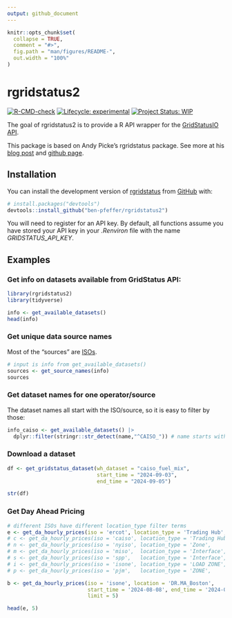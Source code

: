 ```yaml
---
output: github_document
---
```


<!-- README.md is generated from README.Rmd. Please edit that file -->

```r
knitr::opts_chunk$set(
  collapse = TRUE,
  comment = "#>",
  fig.path = "man/figures/README-",
  out.width = "100%"
)
```

# rgridstatus2

<!-- badges: start -->

[![R-CMD-check](https://github.com/ben-pfeffer/rgridstatus2/actions/workflows/R-CMD-check.yaml/badge.svg)](https://github.com/ben-pfeffer/rgridstatus2/actions/workflows/R-CMD-check.yaml) [![Lifecycle: experimental](https://img.shields.io/badge/lifecycle-experimental-orange.svg)](https://lifecycle.r-lib.org/articles/stages.html#experimental) [![Project Status: WIP](https://www.repostatus.org/badges/latest/wip.svg)](https://www.repostatus.org/#wip)

<!-- badges: end -->

The goal of rgridstatus2 is to provide a R API wrapper for the [GridStatusIO](https://www.gridstatus.io/home) [API](https://www.gridstatus.io/api).

This package is based on Andy Picke's rgridstatus package. See more at his [blog post](https://andypicke.quarto.pub/portfolio/posts/rGridStatus/rGridStatus.html) and [github page](https://github.com/andypicke/rgridstatus).

## Installation

You can install the development version of [rgridstatus](https://github.com/ben-pfeffer/rgridstatus2) from [GitHub](https://github.com/) with:

``` r
# install.packages("devtools")
devtools::install_github("ben-pfeffer/rgridstatus2")
```

You will need to register for an API key. By default, all functions assume you have stored your API key in your *.Renviron* file with the name *GRIDSTATUS_API_KEY*.

## Examples

### Get info on datasets available from GridStatus API:

```r

library(rgridstatus2)
library(tidyverse)

info <- get_available_datasets()
head(info)
```

### Get unique data source names

Most of the "sources" are [ISOs](https://en.wikipedia.org/wiki/Regional_transmission_organization_(North_America)).

```r

# input is info from get_available_datasets()
sources <- get_source_names(info)
sources

```

### Get dataset names for one operator/source

The dataset names all start with the ISO/source, so it is easy to filter by those:

```r

info_caiso <- get_available_datasets() |> 
  dplyr::filter(stringr::str_detect(name,"^CAISO_")) # name starts with "CAISO_"

```


### Download a dataset

```r

df <- get_gridstatus_dataset(wh_dataset = "caiso_fuel_mix", 
                             start_time = "2024-09-03", 
                             end_time = "2024-09-05")

str(df)

```

### Get Day Ahead Pricing

```r

# different ISOs have different location_type filter terms
e <- get_da_hourly_prices(iso = 'ercot', location_type = 'Trading Hub', limit = 5)
# c <- get_da_hourly_prices(iso = 'caiso', location_type = 'Trading Hub', limit = 5)
# n <- get_da_hourly_prices(iso = 'nyiso', location_type = 'Zone',        limit = 5)
# m <- get_da_hourly_prices(iso = 'miso',  location_type = 'Interface',   limit = 5)
# s <- get_da_hourly_prices(iso = 'spp',   location_type = 'Interface',   limit = 5)
# i <- get_da_hourly_prices(iso = 'isone', location_type = 'LOAD ZONE',   limit = 5)
# p <- get_da_hourly_prices(iso = 'pjm',   location_type = 'ZONE',        limit = 5) # case sensitive!

b <- get_da_hourly_prices(iso = 'isone', location = 'DR.MA_Boston', 
                          start_time = '2024-08-08', end_time = '2024-08-09',
                          limit = 5)

head(e, 5)

```

